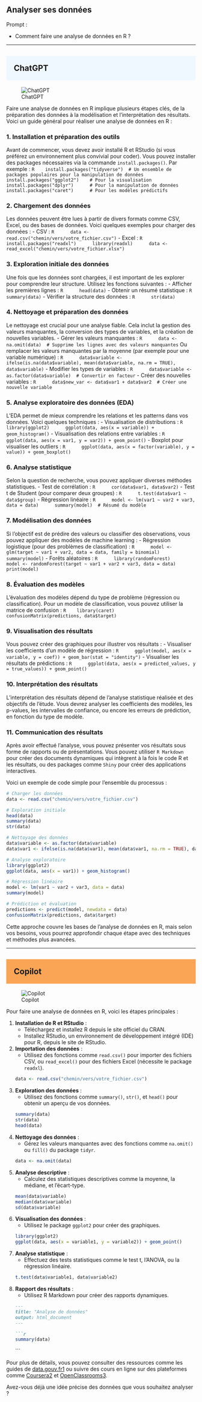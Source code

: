 ## Analyser ses données

::: {.callout-note appearance="simple"}
Prompt : 

* Comment faire une analyse de données en R ?


:::

----

## ChatGPT {style="background-color: #f0f8ff; padding: 20px;"}
![ChatGPT](../img/ChatGPT.PNG)

Faire une analyse de données en R implique plusieurs étapes clés, de la préparation des données à la modélisation et l'interprétation des résultats. Voici un guide général pour réaliser une analyse de données en R :

### 1. **Installation et préparation des outils**
   Avant de commencer, vous devez avoir installé R et RStudio (si vous préférez un environnement plus convivial pour coder). Vous pouvez installer des packages nécessaires via la commande `install.packages()`. Par exemple :
   ```R
   install.packages("tidyverse")  # Un ensemble de packages populaires pour la manipulation de données
   install.packages("ggplot2")    # Pour la visualisation
   install.packages("dplyr")      # Pour la manipulation de données
   install.packages("caret")      # Pour les modèles prédictifs
   ```

### 2. **Chargement des données**
   Les données peuvent être lues à partir de divers formats comme CSV, Excel, ou des bases de données. Voici quelques exemples pour charger des données :
   - CSV :
     ```R
     data <- read.csv("chemin/vers/votre_fichier.csv")
     ```
   - Excel :
     ```R
     install.packages("readxl")
     library(readxl)
     data <- read_excel("chemin/vers/votre_fichier.xlsx")
     ```

### 3. **Exploration initiale des données**
   Une fois que les données sont chargées, il est important de les explorer pour comprendre leur structure. Utilisez les fonctions suivantes :
   - Afficher les premières lignes :
     ```R
     head(data)
     ```
   - Obtenir un résumé statistique :
     ```R
     summary(data)
     ```
   - Vérifier la structure des données :
     ```R
     str(data)
     ```

### 4. **Nettoyage et préparation des données**
   Le nettoyage est crucial pour une analyse fiable. Cela inclut la gestion des valeurs manquantes, la conversion des types de variables, et la création de nouvelles variables.
   - Gérer les valeurs manquantes :
     ```R
     data <- na.omit(data)  # Supprime les lignes avec des valeurs manquantes
     ```
     Ou remplacer les valeurs manquantes par la moyenne (par exemple pour une variable numérique) :
     ```R
     data$variable <- ifelse(is.na(data$variable), mean(data$variable, na.rm = TRUE), data$variable)
     ```
   - Modifier les types de variables :
     ```R
     data$variable <- as.factor(data$variable)  # Convertir en facteur
     ```
   - Créer des nouvelles variables :
     ```R
     data$new_var <- data$var1 + data$var2  # Créer une nouvelle variable
     ```

### 5. **Analyse exploratoire des données (EDA)**
   L'EDA permet de mieux comprendre les relations et les patterns dans vos données. Voici quelques techniques :
   - Visualisation de distributions :
     ```R
     library(ggplot2)
     ggplot(data, aes(x = variable)) + geom_histogram()
     ```
   - Visualisation des relations entre variables :
     ```R
     ggplot(data, aes(x = var1, y = var2)) + geom_point()
     ```
   - Boxplot pour visualiser les outliers :
     ```R
     ggplot(data, aes(x = factor(variable), y = value)) + geom_boxplot()
     ```

### 6. **Analyse statistique**
   Selon la question de recherche, vous pouvez appliquer diverses méthodes statistiques.
   - Test de corrélation :
     ```R
     cor(data$var1, data$var2)
     ```
   - Test t de Student (pour comparer deux groupes) :
     ```R
     t.test(data$var1 ~ data$group)
     ```
   - Régression linéaire :
     ```R
     model <- lm(var1 ~ var2 + var3, data = data)
     summary(model)  # Résumé du modèle
     ```

### 7. **Modélisation des données**
   Si l'objectif est de prédire des valeurs ou classifier des observations, vous pouvez appliquer des modèles de machine learning :
   - Régression logistique (pour des problèmes de classification) :
     ```R
     model <- glm(target ~ var1 + var2, data = data, family = binomial)
     summary(model)
     ```
   - Forêts aléatoires :
     ```R
     library(randomForest)
     model <- randomForest(target ~ var1 + var2 + var3, data = data)
     print(model)
     ```

### 8. **Évaluation des modèles**
   L'évaluation des modèles dépend du type de problème (régression ou classification). Pour un modèle de classification, vous pouvez utiliser la matrice de confusion :
   ```R
   library(caret)
   confusionMatrix(predictions, data$target)
   ```

### 9. **Visualisation des résultats**
   Vous pouvez créer des graphiques pour illustrer vos résultats :
   - Visualiser les coefficients d'un modèle de régression :
     ```R
     ggplot(model, aes(x = variable, y = coef)) + geom_bar(stat = "identity")
     ```
   - Visualiser les résultats de prédictions :
     ```R
     ggplot(data, aes(x = predicted_values, y = true_values)) + geom_point()
     ```

### 10. **Interprétation des résultats**
   L'interprétation des résultats dépend de l'analyse statistique réalisée et des objectifs de l'étude. Vous devrez analyser les coefficients des modèles, les p-values, les intervalles de confiance, ou encore les erreurs de prédiction, en fonction du type de modèle.

### 11. **Communication des résultats**
   Après avoir effectué l'analyse, vous pouvez présenter vos résultats sous forme de rapports ou de présentations. Vous pouvez utiliser `R Markdown` pour créer des documents dynamiques qui intègrent à la fois le code R et les résultats, ou des packages comme `Shiny` pour créer des applications interactives.

Voici un exemple de code simple pour l'ensemble du processus :

```R
# Charger les données
data <- read.csv("chemin/vers/votre_fichier.csv")

# Exploration initiale
head(data)
summary(data)
str(data)

# Nettoyage des données
data$variable <- as.factor(data$variable)
data$var1 <- ifelse(is.na(data$var1), mean(data$var1, na.rm = TRUE), data$var1)

# Analyse exploratoire
library(ggplot2)
ggplot(data, aes(x = var1)) + geom_histogram()

# Régression linéaire
model <- lm(var1 ~ var2 + var3, data = data)
summary(model)

# Prédiction et évaluation
predictions <- predict(model, newdata = data)
confusionMatrix(predictions, data$target)
```

Cette approche couvre les bases de l'analyse de données en R, mais selon vos besoins, vous pourrez approfondir chaque étape avec des techniques et méthodes plus avancées.

----

## Copilot {style="background-color: #faa555; padding: 20px;"}
![Copilot](../img/copilot.PNG)

Pour faire une analyse de données en R, voici les étapes principales :

1. **Installation de R et RStudio** :
   - Téléchargez et installez R depuis le site officiel du CRAN.
   - Installez RStudio, un environnement de développement intégré (IDE) pour R, depuis le site de RStudio.

2. **Importation des données** :
   - Utilisez des fonctions comme `read.csv()` pour importer des fichiers CSV, ou `read_excel()` pour des fichiers Excel (nécessite le package `readxl`).

   ```r
   data <- read.csv("chemin/vers/votre_fichier.csv")
   ```

3. **Exploration des données** :
   - Utilisez des fonctions comme `summary()`, `str()`, et `head()` pour obtenir un aperçu de vos données.

   ```r
   summary(data)
   str(data)
   head(data)
   ```

4. **Nettoyage des données** :
   - Gérez les valeurs manquantes avec des fonctions comme `na.omit()` ou `fill()` du package `tidyr`.

   ```r
   data <- na.omit(data)
   ```

5. **Analyse descriptive** :
   - Calculez des statistiques descriptives comme la moyenne, la médiane, et l'écart-type.

   ```r
   mean(data$variable)
   median(data$variable)
   sd(data$variable)
   ```

6. **Visualisation des données** :
   - Utilisez le package `ggplot2` pour créer des graphiques.

   ```r
   library(ggplot2)
   ggplot(data, aes(x = variable1, y = variable2)) + geom_point()
   ```

7. **Analyse statistique** :
   - Effectuez des tests statistiques comme le test t, l'ANOVA, ou la régression linéaire.

   ```r
   t.test(data$variable1, data$variable2)
   ```

8. **Rapport des résultats** :
   - Utilisez R Markdown pour créer des rapports dynamiques.

   ```markdown
   ---
   title: "Analyse de données"
   output: html_document
   ---

   ```r
   summary(data)
   ```
   
   ```

Pour plus de détails, vous pouvez consulter des ressources comme les guides de [data.gouv.fr](https://guides.data.gouv.fr/reutiliser-des-donnees/guide-traitement-et-analyse-de-donnees/analyser-des-donnees/analyser-des-donnees-avec-r)[1](https://guides.data.gouv.fr/reutiliser-des-donnees/guide-traitement-et-analyse-de-donnees/analyser-des-donnees/analyser-des-donnees-avec-r) ou suivre des cours en ligne sur des plateformes comme [Coursera](https://www.coursera.org/learn/analyse-de-donnees-avec-la-programmation-r)[2](https://www.coursera.org/learn/analyse-de-donnees-avec-la-programmation-r) et [OpenClassrooms](https://openclassrooms.com/fr/courses/8248096-initiez-vous-a-r-pour-lanalyse-de-donnees)[3](https://openclassrooms.com/fr/courses/8248096-initiez-vous-a-r-pour-lanalyse-de-donnees/8308695-tirez-un-maximum-de-ce-cours).

Avez-vous déjà une idée précise des données que vous souhaitez analyser ?